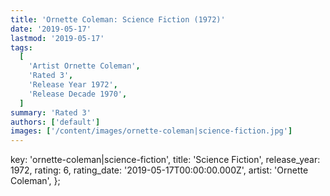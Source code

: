 ```yaml
---
title: 'Ornette Coleman: Science Fiction (1972)'
date: '2019-05-17'
lastmod: '2019-05-17'
tags:
  [
    'Artist Ornette Coleman',
    'Rated 3',
    'Release Year 1972',
    'Release Decade 1970',
  ]
summary: 'Rated 3'
authors: ['default']
images: ['/content/images/ornette-coleman|science-fiction.jpg']
---
```


  key: 'ornette-coleman|science-fiction',
  title: 'Science Fiction',
  release_year: 1972,
  rating: 6,
  rating_date: '2019-05-17T00:00:00.000Z',
  artist: 'Ornette Coleman',
};

<MusicRating data={data} />
